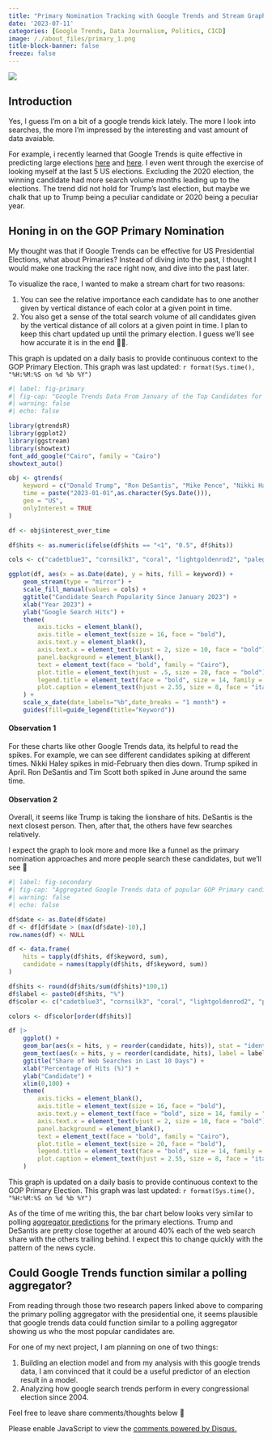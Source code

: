 ```yaml
---
title: "Primary Nomination Tracking with Google Trends and Stream Graphs"
date: '2023-07-11'
categories: [Google Trends, Data Journalism, Politics, CICD]
image: /./about_files/primary_1.png
title-block-banner: false
freeze: false
---
```


![](/./about_files/primary_1.png){fig-align="center"}

## Introduction

Yes, I guess I'm on a bit of a google trends kick lately. The more I look into searches, the more I'm impressed by the interesting and vast amount of data avaiable.

For example, i recently learned that Google Trends is quite effective in predicting large elections [here](https://journals.sagepub.com/doi/10.1177/0002764220975067) and [here](https://www.mdpi.com/2306-5729/7/11/143). I even went through the exercise of looking myself at the last 5 US elections. Excluding the 2020 election, the winning candidate had more search volume months leading up to the elections. The trend did not hold for Trump's last election, but maybe we chalk that up to Trump being a peculiar candidate or 2020 being a peculiar year.

## Honing in on the GOP Primary Nomination

My thought was that if Google Trends can be effective for US Presidential Elections, what about Primaries? Instead of diving into the past, I thought I would make one tracking the race right now, and dive into the past later.

To visualize the race, I wanted to make a stream chart for two reasons:

1. You can see the relative importance each candidate has to one another given by vertical distance of each color at a given point in time.
2. You also get a sense of the total search volume of all candidates given by the vertical distance of all colors at a given point in time.
I plan to keep this chart updated up until the primary election. I guess we'll see how accurate it is in the end 🤷‍♂️.

:::{.callout-note}
This graph is updated on a daily basis to provide continuous context to the GOP Primary Election. This graph was last updated: `r format(Sys.time(), "%H:%M:%S on %d %b %Y")`
:::

```r
#| label: fig-primary
#| fig-cap: "Google Trends Data From January of the Top Candidates for the Republican Party. "
#| warning: false
#| echo: false

library(gtrendsR)
library(ggplot2)
library(ggstream)
library(showtext)
font_add_google("Cairo", family = "Cairo")
showtext_auto()

obj <- gtrends(
    keyword = c("Donald Trump", "Ron DeSantis", "Mike Pence", "Nikki Haley", "Tim Scott"),
    time = paste("2023-01-01",as.character(Sys.Date())),
    geo = "US",
    onlyInterest = TRUE
)

df <- obj$interest_over_time

df$hits <- as.numeric(ifelse(df$hits == "<1", "0.5", df$hits))

cols <- c("cadetblue3", "cornsilk3", "coral", "lightgoldenrod2", "palegreen3")

ggplot(df, aes(x = as.Date(date), y = hits, fill = keyword)) +
    geom_stream(type = "mirror") + 
    scale_fill_manual(values = cols) + 
    ggtitle("Candidate Search Popularity Since January 2023") +
    xlab("Year 2023") +
    ylab("Google Search Hits") +
    theme(
        axis.ticks = element_blank(),
        axis.title = element_text(size = 16, face = "bold"),
        axis.text.y = element_blank(),
        axis.text.x = element_text(vjust = 2, size = 10, face = "bold"),
        panel.background = element_blank(),
        text = element_text(face = "bold", family = "Cairo"),
        plot.title = element_text(hjust = .5, size = 20, face = "bold"),
        legend.title = element_text(face = "bold", size = 14, family = "Cairo"),
        plot.caption = element_text(hjust = 2.55, size = 8, face = "italic")
    ) + 
    scale_x_date(date_labels="%b",date_breaks = "1 month") + 
    guides(fill=guide_legend(title="Keyword"))
```

#### Observation 1

For these charts like other Google Trends data, its helpful to read the spikes. For example, we can see different candidates spiking at different times. Nikki Haley spikes in mid-February then dies down. Trump spiked in April. Ron DeSantis and Tim Scott both spiked in June around the same time.

#### Observation 2

Overall, it seems like Trump is taking the lionshare of hits. DeSantis is the next closest person. Then, after that, the others have few searches relatively.

:::{.callout-tip}
I expect the graph to look more and more like a funnel as the primary nomination approaches and more people search these candidates, but we'll see 👀
:::

```r
#| label: fig-secondary
#| fig-cap: "Aggregated Google Trends data of popular GOP Primary candidates in the last 10 days of available Google Search data. It is usually delayed by three days."
#| warning: false
#| echo: false

df$date <- as.Date(df$date)
df <- df[df$date > (max(df$date)-10),]
row.names(df) <- NULL

df <- data.frame(
    hits = tapply(df$hits, df$keyword, sum),
    candidate = names(tapply(df$hits, df$keyword, sum))
)

df$hits <- round(df$hits/sum(df$hits)*100,1)
df$label <- paste0(df$hits, "%")
df$color <- c("cadetblue3", "cornsilk3", "coral", "lightgoldenrod2", "palegreen3")

colors <- df$color[order(df$hits)]

df |> 
    ggplot() + 
    geom_bar(aes(x = hits, y = reorder(candidate, hits)), stat = "identity", width = 0.8, fill = df$color) +
    geom_text(aes(x = hits, y = reorder(candidate, hits), label = label), hjust = -.08, family = "Cairo", fontface = "bold", size = 3) + 
    ggtitle("Share of Web Searches in Last 10 Days") +
    xlab("Percentage of Hits (%)") +
    ylab("Candidate") +
    xlim(0,100) +
    theme(
        axis.ticks = element_blank(),
        axis.title = element_text(size = 16, face = "bold"),
        axis.text.y = element_text(face = "bold", size = 14, family = "Cairo", color = colors, margin = margin(r = -15)),
        axis.text.x = element_text(vjust = 2, size = 10, face = "bold"),
        panel.background = element_blank(),
        text = element_text(face = "bold", family = "Cairo"),
        plot.title = element_text(size = 20, face = "bold"),
        legend.title = element_text(face = "bold", size = 14, family = "Cairo"),
        plot.caption = element_text(hjust = 2.55, size = 8, face = "italic")
    )

```

:::{.callout-note}
This graph is updated on a daily basis to provide continuous context to the GOP Primary Election. This graph was last updated: `r format(Sys.time(), "%H:%M:%S on %d %b %Y")`
:::

As of the time of me writing this, the bar chart below looks very similar to polling [aggregator predictions](https://projects.fivethirtyeight.com/polls/president-primary-r/2024/national/) for the primary elections. Trump and DeSantis are pretty close together at around 40% each of the web search share with the others trailing behind. I expect this to change quickly with the pattern of the news cycle.

## Could Google Trends function similar a polling aggregator?

From reading through those two research papers linked above to comparing the primary polling aggregator with the presidential one, it seems plausible that google trends data could function similar to a polling aggregator showing us who the most popular candidates are.

For one of my next project, I am planning on one of two things:

1. Building an election model and from my analysis with this google trends data, I am convinced that it could be a useful predictor of an election result in a model.
2. Analyzing how google search trends perform in every congressional election since 2004.

Feel free to leave share comments/thoughts below 🙂

<div id="disqus_thread"></div>
<script>
    /**
    *  RECOMMENDED CONFIGURATION VARIABLES: EDIT AND UNCOMMENT THE SECTION BELOW TO INSERT DYNAMIC VALUES FROM YOUR PLATFORM OR CMS.
    *  LEARN WHY DEFINING THESE VARIABLES IS IMPORTANT: https://disqus.com/admin/universalcode/#configuration-variables    */
    var disqus_config = function () {
    this.page.url = 'https://alexbass.me/posts/primary_stream/';  // Replace PAGE_URL with your page's canonical URL variable
    this.page.identifier = 'primary_stream'; // Replace PAGE_IDENTIFIER with your page's unique identifier variable
    };
    (function() { // DON'T EDIT BELOW THIS LINE
    var d = document, s = d.createElement('script');
    s.src = 'https://alexbassc.disqus.com/embed.js';
    s.setAttribute('data-timestamp', +new Date());
    (d.head || d.body).appendChild(s);
    })();
</script>
<noscript>Please enable JavaScript to view the <a href="https://disqus.com/?ref_noscript">comments powered by Disqus.</a></noscript>

<script id="dsq-count-scr" src="//alexbassc.disqus.com/count.js" async></script>
